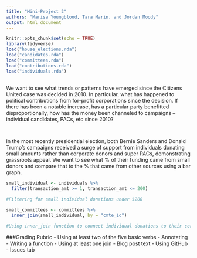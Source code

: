 ```yaml
---
title: "Mini-Project 2"
authors: "Marisa Youngblood, Tara Marin, and Jordan Moody"
output: html_document
---
```


```r
knitr::opts_chunk$set(echo = TRUE)
library(tidyverse)
load("house_elections.rda")
load("candidates.rda")
load("committees.rda")
load("contributions.rda")
load("individuals.rda")
```

##
We want to see what trends or patterns have emerged since the Citizens United case was decided in 2010. In particular, what has happened to political contributions from for-profit corporations since the decision. If there has been a notable increase, has a particular party benefitted disproportionally, how has the money been channeled to campaigns – individual candidates, PACs, etc since 2010?

```r
```

##
In the most recently presidential election, both Bernie Sanders and Donald Trump's campaigns received a surge of support from individuals donating small amounts rather than corporate donors and super PACs, demonstrating grassroots appeal. We want to see what % of their funding came from small donors and compare that to the % that came from other sources using a bar graph. 

```r
small_individual <- individuals %>%
  filter(transaction_amt >= 1, transaction_amt <= 200)

#Filtering for small individual donations under $200

small_committees <- committees %>%
  inner_join(small_individual, by = "cmte_id")

#Using inner_join function to connect individual donations to their corresponding committee 
```

###Grading Rubric
- Using at least two of the five basic verbs
- Annotating
- Writing a function
- Using at least one join
- Blog post text
- Using GitHub
- Issues tab